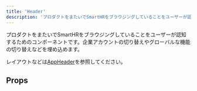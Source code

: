 ```yaml
---
title: 'Header'
description: 'プロダクトをまたいでSmartHRをブラウジングしていることをユーザーが認知するためのコンポーネントです。'
---
```


プロダクトをまたいでSmartHRをブラウジングしていることをユーザーが認知するためのコンポーネントです。企業アカウントの切り替えやグローバルな機能の切り替えなどを埋め込めます。

レイアウトなどは[AppHeader](/products/components/app-header/)を参照してください。

<ComponentStory name="Header" />

## Props

<ComponentPropsTable name="Header" />

